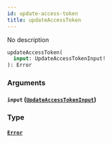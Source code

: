 ```yaml
---
id: update-access-token
title: updateAccessToken
---
```



No description

```graphql
updateAccessToken(
  input: UpdateAccessTokenInput!
): Error
```


### Arguments

#### `input` ([`UpdateAccessTokenInput`](../../references/inputs/update-access-token-input))




### Type

#### [`Error`](../../references/objects/error) 






